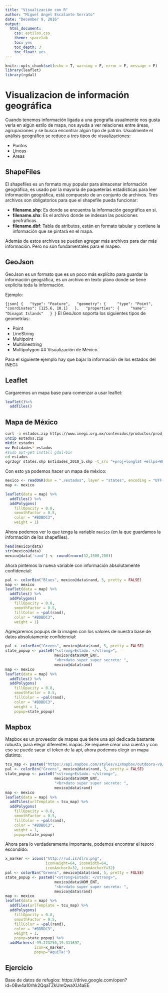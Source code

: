 ```yaml
---
title: "Visualización con R"
author: "Miguel Angel Escalante Serrato"
date: "December 9, 2016"
output:
  html_document:
    css: estilos.css
    theme: spacelab
    toc: yes
    toc_depth: 3
    toc_float: yes
---
```


```r
knitr::opts_chunk$set(echo = T, warning = F, error = F, message = F)
library(leaflet)
library(rgdal)
```

# Visualizacion de información geográfica

Cuando tenemos información ligada a una geografía usualmente nos gusta verla en algún estilo de mapa, nos ayuda a ver relaciones entre áreas, agrupaciones y se busca encontrar algún tipo de patrón. Usualmente el análisis geográfico se reduce a tres tipos de visualizaciones: 

- Puntos
- Líneas
- Áreas

## ShapeFiles 

El shapefiles es un formato muy popular para almacenar información geográfica, es usado por la mayoría de paqueterías estadísticas para leer información geográfica, está compuesto de un conjunto de archivos. Tres archivos son obligatorios para que el shapefile pueda funcionar: 

- **filename.shp**: Es donde se encuentra la información geográfica en si. 
- **filename.shx**: Es el archivo donde se indexan las posiciones geofráficas. 
- **filename.dbf**: Tabla de atributos, están en formato tabular y contiene la información que se pintará en el mapa. 

Además de estos archivos se pueden agregar más archivos para dar más información. Pero no son fundamentales para el mapeo. 

## GeoJson

GeoJson es un formato que es un poco más explícito para guardar la información geográfica, es un archivo en texto plano donde se tiene explícita toda la información. 

Ejemplo:

```{json]
{
  "type": "Feature",
  "geometry": {
    "type": "Point",
    "coordinates": [125.6, 10.1]
  },
  "properties": {
    "name": "Dinagat Islands"
  }
}
```
El GeoJson soporta  los siguientes tipos de geometrías:

- Point
- LineString
- Multipoint
- Multilinestring
- Multipolygon
## Visualización de México. 

Para el siguiente ejemplo hay que bajar la información de los estados del INEGI: 

## Leaflet

Cargaremos un mapa base para comenzar a usar leaflet: 

```r
leaflet()%>%
  addTiles()
```

## Mapa de México


```bash
curl -o estados.zip https://www.inegi.org.mx/contenidos/productos/prod_serv/contenidos/espanol/bvinegi/productos/geografia/marcogeo/889463171829_s.zip
unzip estados.zip
mkdir estados
mv Entidades* estados
#sudo apt-get install gdal-bin
cd estados
ogr2ogr states.shp Entidades_2010_5.shp -t_srs "+proj=longlat +ellps=WGS84 +no_defs +towgs84=0,0,0"
```

Con esto ya podemos hacer un mapa de méxico: 
```r
mexico <- readOGR(dsn = "./estados", layer = "states", encoding = "UTF-8")
map <- mexico
```

```r
leaflet(data = map) %>%
  addTiles() %>%
  addPolygons(
    fillOpacity = 0.8, 
    smoothFactor = 0.5,
    color = "#BDBDC3", 
    weight = 1)
```

Ahora podemos ver lo que tenga la variable `mexico` (en la que guardamos la información de los shapefiles).

```r

head(mexico@data)
str(mexico@data)
mexico@data['rand'] <- round(rnorm(32,1500,200))
```

ahora pintemos la nueva variable con información absolutamente confidencial: 

```r
pal <- colorBin("Blues", mexico@data$rand, 5, pretty = FALSE)
map <- mexico
leaflet(data = map) %>%
  addTiles() %>%
  addPolygons(
    fillOpacity = 0.8, 
    smoothFactor = 0.5,
    fillColor = ~pal(rand),
    color = "#BDBDC3", 
    weight = 1)
```

Agregaremos popups de la imagen con los valores de nuestra base de datos absolutamente confidencial: 


```r
pal <- colorBin("Greens", mexico@data$rand, 5, pretty = FALSE)
state_popup <- paste0("<strong>Estado: </strong>", 
                      mexico@data$NOM_ENT, 
                      "<br>dato super super secreto: ", 
                      mexico@data$rand)
map <- mexico
leaflet(data = map) %>%
  addTiles() %>%
  addPolygons(
    fillOpacity = 0.8, 
    smoothFactor = 0.5,
    fillColor = ~pal(rand),
    color = "#BDBDC3", 
    weight = 1, 
    popup=state_popup)
```

## Mapbox 

Mapbox es un proveedor de mapas que tiene una api dedicada bastante robusta, para elegir diferentes mapas. Se requiere crear una cuenta y con eso se puede sacar el token de la api, ahora podemos elegir un mapa distinto: 


```r
tcu_map <- paste0("https://api.mapbox.com/styles/v1/mapbox/outdoors-v9/tiles/256/{z}/{x}/{y}?access_token=",Sys.getenv("MAPBOX_TOKEN"))
pal <- colorBin("Greens", mexico@data$rand, 5, pretty = FALSE)
state_popup <- paste0("<strong>Estado: </strong>", 
                      mexico@data$NOM_ENT, 
                      "<br>dato super super secreto: ", 
                      mexico@data$rand)
map <- mexico
leaflet(data = map) %>%
  addTiles(urlTemplate = tcu_map) %>%
  addPolygons(
    fillOpacity = 0.8, 
    smoothFactor = 0.5,
    fillColor = ~pal(rand),
    color = "#BDBDC3", 
    weight = 1, 
    popup=state_popup)
```


Ahora para lo verdaderamente importante, podemos encontrar el tesoro escondido:


                  

```r
x_marker <- icons("http://rud.is/dl/x.png",
                  iconHeight=64, iconWidth=64,
                  iconAnchorX=32, iconAnchorY=32)
pal <- colorBin("Greens", mexico@data$rand, 5, pretty = FALSE)
state_popup <- paste0("<strong>Estado: </strong>", 
                      mexico@data$NOM_ENT, 
                      "<br>dato super super secreto: ", 
                      mexico@data$rand)
map <- mexico
leaflet(data = map) %>%
  addTiles(urlTemplate = tcu_map) %>%
  addPolygons(
    fillOpacity = 0.8, 
    smoothFactor = 0.5,
    fillColor = ~pal(rand),
    color = "#BDBDC3", 
    weight = 1, 
    popup=state_popup) %>% 
  addMarkers(-99.223250,19.311697, 
             icon=x_marker, 
             popup="AquiTa!")

```

## Ejercicio

Base de datos de refugios: https://drive.google.com/open?id=0Bw4a10rhk2QqaTZkUmQwaXU4aEE
